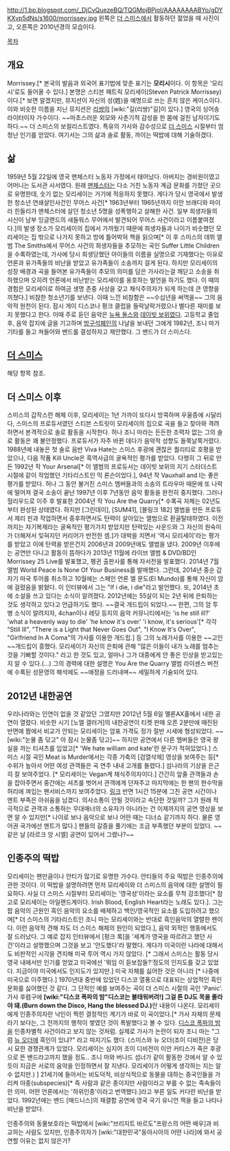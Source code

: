 http://1.bp.blogspot.com/_DjCvQuezeBQ/TQGMpjBPjoI/AAAAAAAABYo/gDYKXvp5dNs/s1600/morrissey.jpg
왼쪽은 [[더 스미스]]에서 활동하던 젊었을 때 사진이고, 오른쪽은 2010년경의 모습이다.

[[목차]]
== 개요 ==
Morrissey.[* 본국의 발음과 외국어 표기법에 맞춘 표기는 '''모리시'''이다. 이 항목은 '모리시'로도 들어올 수 있다.] 본명은 스티븐 패트릭 모리세이(Steven Patrick Morrissey)이다.[* 보면 알겠지만, 뮤지션이 자신의 성(姓)을 예명으로 쓰는 흔치 않은 케이스이다. 이와 비슷한 이름을 지닌 뮤지션은 [[리쌍]]의 [wiki:"길(리쌍)"길]이 있다.] 
영국의 싱어송라이터이자 가수이다. ~~마초스러운 외모와 사춘기적 감성을 한 몸에 걸친 남자이기도 하다.~~ 더 스미스의 보컬리스트였다. 특유의 가사와 감수성으로 [[더 스미스]] 시절부터 엄청난 인기를 얻았다. 여기서는 그의 삶과 솔로 활동, 까이는 떡밥에 대해 기술하겠다.
== 삶 ==
1959년 5월 22일에 영국 맨체스터 노동자 가정에서 태어났다. 아버지는 경비원이였고 어머니는 도서관 사서였다. 원래 [[맨체스터]]는 다소 거친 노동자 계급 문화를 가졌던 곳으로 유명한데, 숫기 없는 모리세이는 거기에 적응하지 못했다. 게다가 당시 영국에서 발생한 청소년 연쇄살인사건인 무어스 사건[* 1963년부터 1965년까지 이안 브래디와 마이라 힌들리가 맨체스터에 살던 청소년 5명을 성폭행하고 살해한 사건. 일부 희생자들의 시신이 남부 잉글랜드의 새들워스 무어에서 발견되어 무어스 사건이라고 이름붙여졌다.]의 발생 장소가 모리세이의 집에서 가까웠기 때문에 희생자들과 나이가 비슷했던 모리세이는 집 밖으로 나가지 못하고 방에 틀어박혀 책을 읽으며[* 이 후 스미스의 데뷔 앨범 The Smiths에서 무어스 사건의 희생자들을 추모하는 곡인 Suffer Little Children을 수록하였는데, 가사에 당시 희생당했던 아이들의 이름을 실명으로 기재했다는 이유로 언론과 유가족들의 비난을 받았고 유가족들이 소송까지 걸게 된다. 하지만 모리세이의 성장 배경과 곡을 들어본 유가족들이 추모의 의미를 담은 가사라는걸 깨닫고 소송을 취하했으며 오히려 언론에서 비난받는 모리세이를 옹호하는 발언을 하기도 했다. 이 때의 경험은 모리세이로 하여금 생명 존중 사상을 갖고 채식주의자가 되게 하는데 큰 영향을 끼쳤다.] 비참한 청소년기를 보낸다. 이때 느낀 비참함은 ~~수십년을 써먹을~~ 그의 음악적 원천이 된다. 잠시 게이 디스코나 펑크 클럽을 들락날락거렸으나 별다른 재미를 보지 못했다고 한다. 이때 주로 듣던 음악은 [[뉴욕 돌스]]와 [[데이빗 보위]]였다.
고등학교 졸업 후, 음악 잡지에 글을 기고하며 [[방구석폐인]]의 나날을 보내던 그에게 1982년, 조니 마가 기타를 들고 쳐들어와 밴드를 결성하자고 제안했다. 그 밴드가 더 스미스다.
== [[더 스미스]] ==
해당 항목 참조.
== 더 스미스 이후 ==
스미스의 갑작스런 해체 이후, 모리세이는 1년 가까이 또다시 방콕하며 우울증에 시달리다, 스미스의 프로듀서였던 스티븐 스트릿이 모리세이의 집으로 곡을 들고 찾아와 격려하면서 본격적으로 솔로 활동을 시작한다. 허나 조니 마라는 든든한 조력자 없는 그의 솔로 활동은 꽤 불안정했다. 프로듀서가 자주 바뀐 데다가 음악적 성향도 들쭉날쭉거렸다. 1988년에 내놓은 첫 솔로 음반 Viva Hate는 스미스 후광에 괜찮은 퀄리티로 호평을 받았으나, 다음 작품 Kill Uncle은 흑역사급의 굴욕적인 평가를 받았다. 다행히 그 뒤로 만든 1992년 작 Your Arsenal[* 이 앨범의 프로듀서는 데이빗 보위의 지기 스타더스트 시절에 같이 작업했던 기타리스트인 믹 론슨이었다.], 94년 작 Vauxhall and I는 좋은 평가를 받았다. 허나 그 동안 불거진 스미스 멤버들과의 소송의 트라우마 때문에 또 나락에 떨어져 결국 소송이 끝난 1997년 이후 7년동안 음악 활동을 완전히 중지했다.
그러나 헐리우드로 이주 후 발표한 2004년 작 You Are the Quarry[* 수록곡 자체는 02년도부터 완성된 상태였다. 하지만 [그린데이], [SUM41], [블링크 182] 앨범을 만든 프로듀서 제리 핀과 작업하면서 중후하면서도 탄력이 살아있는 앨범으로 환골탈태하였다. 이전까지는 자기복제라는 굴욕적인 평가가지 받았지만 탄력있는 사운드와 그 자신의 원숙미가 더해져서 잊혀지던 커리어가 반전한 셈.]가 대박을 치면서 '역시 모리세이'라는 평가를 받았고 이에 탄력을 받은건지 2006년과 2009년에도 앨범을 냈다. 2009년 이후에는 공연만 다니고 활동이 뜸하다가 2013년 11월에 라이브 앨범 & DVD/BD인 Morrissey 25 Live를 발표했고, 펭귄 출판사를 통해 자서전을 발표했다. 2014년 7월 앨범 World Peace Is None Of Your Business를 발매했다. 
그런데, 2014년 중순 갑자기 마국 투어를 취소하고 10월에는 스페인 언론 엘 문도(El Mundo)를 통해 자신이 암에 걸렸음을 밝혔다. 이 인터뷰에서 그는 "If i die, i die"라고 발언했다. 또, 2014년 초에 소설을 쓰고 있다는 소식이 알려졌다. 2012년에는 55살이 되는 2년 뒤에 은퇴하는 것도 생각하고 있다고 언급하기도 했다. ~~결국 개드립이 되었다.~~
한편, 그의 암 투병 소식이 알려지자, 4chan이나 레딧 등지의 음악 커뮤니티에서는 'is he still ill?' 'what a heavenly way to die' 'he know it's over' 'i know, it's serious'[* 각각 "Still Ill", "There is a Light that Never Goes Out", "I Know It's Over", "Girlfriend In A Coma"의 가사를 이용한 개드립.] 등 그의 노래가사를 이용한 ~~고인~~개드립이 흥했다. 모리세이가 자신의 은퇴에 관해 "많은 이들이 내가 노래를 멈추는것을 기뻐할 것이다." 라고 한 것도 있고, 얼마나 그가 대중에게 안 좋은 인상을 받고있는지 알 수 있다.(...)
그의 경력에 대한 설명은 You Are the Quarry 앨범 라이센스 버전에 수록된 성문영의 해석에도 ~~애정을 드러내며~~ 세밀하게 기술되어 있다.
== 2012년 내한공연 ==
우리나라와는 인연이 없을 것 같았던 그였지만 2012년 5월 6일 멜론AX홀에서 내한 공연이 열렸다. 비슷한 시기 [노엘 갤러거]의 내한공연이 티켓 판매 오픈 2분만에 매진된 반면에 짬에서 비교가 안되는 모리세이는 암표 가격도 정가 절반 시세에 형성되었다. ~~[wiki:"눈물 좀 닦고" 아 잠시 눈물좀 닦고]~~ 하지만 공연에서 다른 멤버들은 영국 왕실을 까는 티셔츠를 입었고[* 'We hate william and kate'란 문구가 적혀있었다.] 스미스 시절 곡인 Meat is Murder에서는 각종 가축의 [검열삭제] 영상을 보여주는 등[* 수위가 높아서 어떤 여성 관객들은 곡 연주 내내 고개를 돌렸다.] 섬나라의 기상을 은근히 잘 보여주었다. [* 모리세이는 Vegan계 채식주의자이다.]
간간히 앞줄 관객들과 손을 잡아주면서 중간에는 셔츠를 벗어서 관객에게 던져주고 마지막에는 한 팬의 현수막을 허리에 껴입는 팬서비스까지 보여주었다. [http://blog.naver.com/lsg_0823?Redirect=Log&logNo=10138196081 링크] 반면 1시간 15분에 그친 공연 시간이나 멘트 부족은 아쉬움을 남겼다. 의사소통이 안될 것이라고 속단한 것일까? 그가 원래 적극적으로 관객과 소통하는 무대매너의 소유자가 아니라는 건 이제까지의 공연 영상을 보면 알 수 있지만[* 나이로 보나 음악으로 보나 어떤 때는 디너쇼 같기까지 하다. 물론 영어권 국가에선 멘트가 많다.] 팬들의 갈증을 풀기에는 조금 부족했던 부분이 있었다. ~~같은 날 [라르크 앙 시엘] 공연이 있어서 그랬나?~~
== 인종주의 떡밥 ==
모리세이는 팬만큼이나 안티가 많기로 유명한 가수다. 안티들의 주요 떡밥은 인종주의에 관한 것이다. 이 떡밥을 설명하려면 먼저 모리세이와 더 스미스의 음악에 대한 설명이 필요하다.
사실 더 스미스 시절부터 모리세이는 '영국성'이라는 요소를 무척 강조했다[* 참고로 모리세이는 아일랜드계이다. Irish Blood, English Heart라는 노래도 있다.]. 그는 팝 음악의 근원인 흑인 음악의 요소를 배제하고 백인/영국적인 요소를 도입하려고 했으며[* 더 스미스의 기타리스트인 조니 마는 모리세이와는 반대로 흑인음악의 열렬한 팬이다. 이런 음악적 견해 차도 더 스미스 해체의 원인이 되었다.], 음악 외적인 행동에서도 잘 드러났다. 
그 예로 잡지 인터뷰에서 [펑크 록]을 '세계가 영국을 따르려고 했던 사건'이라고 설명했으며 그것을 보고 '안도했다'라 말했다. 게다가 미국이란 나라에 대해서도 비판적인 시각을 견지해 미국 투어 역시 가지 않았다. [* 그래서 스미스는 활동 당시 영국 내에서만 인기를 얻었고 미국에선 '뭐임 이 듣보잡들?'정도의 인지도를 갖고 있었다. 지금이야 미국에서도 인지도가 있지만.] 미국 자체를 싫어한 것은 아니라 [* 나중에 미국으로 이주했다.] 1970년대 중반에 있었던 디스코 열풍으로 대표되는 상업적인 흑인 문화를 싫어했던 것 같다. 그 단적인 예를 보여주는 곡이 더 스미스 시절의 곡인 'Panic'. 가사 후렴구에 '''[wiki:"디스코 폭파의 밤"디스코는 불태워버려!] 그걸 튼 DJ도 목을 졸라야 돼.(Burn down the Disco, Hang the blessed DJ.)'''란 내용이 나온다. 모리세이에게 인종주의자란 낙인이 찍힌 결정적인 계기가 바로 이 곡이었다.[* 가사 자체의 문제라기 보다는, 그 전까지의 행적이 쌓였던 것이 폭발했다고 볼 수 있다. [[디스코 폭파의 밤]]을 인종차별적 사건이라고 보지 않는 것처럼. 실제로 가사가 논란이 되자 조니 마는 "그럼 [[뉴 오더]]에 흑인이 있냐?" 라고 따지기도 했다. (스미스와 뉴 오더(조이 디비전)은 당시 묘한 경쟁관계가 있었다. 모리세이는 심지어 조이 디비전이 이안 커티스가 죽은 후광으로 뜬 밴드라고까지 했을 정도.. 조니 마와 버나드 섬너가 같이 활동한 것에서 알 수 있듯이 지금은 서로의 음악을 인정하면서 잘 지낸다. 모리세이가 어떻게 생각하는 지는 알 수 없지만.) ] 21세기에 들어서는 비도덕적, 비상식적으로 동물을 대하는 중국인들을 가리켜 아종(subspecies)[* 즉 사람과 같은 종이지만 사람이라고 부를 수 없는 족속들이란 의미. 어떤 언론에서는 '하위인종'이라고 번역했다.]라고 부른 일도 커다란 비난을 받았다. 1992년에는 밴드 [매드니스]의 재결합 공연에 영국 국기 유니언 잭을 들고 나타나 비난을 받았다.

인종주의와 동물보호라는 떡밥에서 [wiki:"브리지트 바르도"프랑스의 어떤 배우]과 비교하는 사람도 있지만, 인종주의자가 [wiki:"대한민국"동아시아의 어떤 나라]에 와서 공연할 이유는 없지 않은가? 
